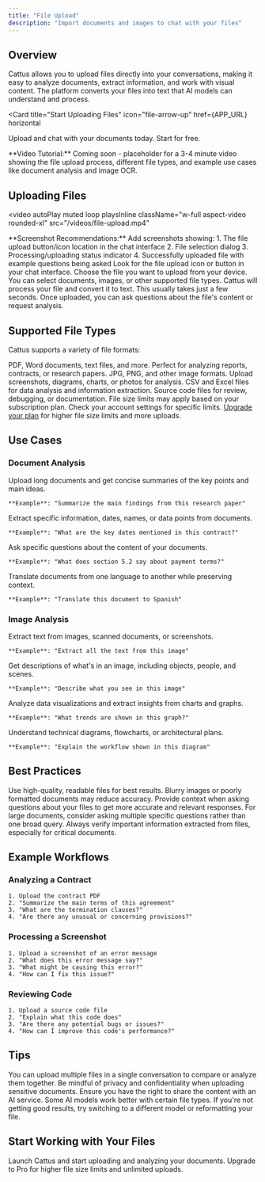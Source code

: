 ```yaml
---
title: "File Upload"
description: "Import documents and images to chat with your files"
---
```



## Overview

Cattus allows you to upload files directly into your conversations, making it easy to analyze documents, extract information, and work with visual content. The platform converts your files into text that AI models can understand and process.

<Card
  title="Start Uploading Files"
  icon="file-arrow-up"
  href={APP_URL}
  horizontal
>
  Upload and chat with your documents today. Start for free.
</Card>

<Info>
**Video Tutorial:** Coming soon - placeholder for a 3-4 minute video showing the file upload process, different file types, and example use cases like document analysis and image OCR.
</Info>

## Uploading Files

<video
  autoPlay
  muted
  loop
  playsInline
  className="w-full aspect-video rounded-xl"
  src="/videos/file-upload.mp4"
></video>

<Note>
**Screenshot Recommendations:** Add screenshots showing:
1. The file upload button/icon location in the chat interface
2. File selection dialog
3. Processing/uploading status indicator
4. Successfully uploaded file with example questions being asked
</Note>

<Steps>
  <Step title="Click Upload Button">
    Look for the file upload icon or button in your chat interface.
  </Step>

  <Step title="Select Your File">
    Choose the file you want to upload from your device. You can select documents, images, or other supported file types.
  </Step>

  <Step title="Wait for Processing">
    Cattus will process your file and convert it to text. This usually takes just a few seconds.
  </Step>

  <Step title="Start Asking Questions">
    Once uploaded, you can ask questions about the file's content or request analysis.
  </Step>
</Steps>

## Supported File Types

Cattus supports a variety of file formats:

<CardGroup cols={2}>
  <Card title="Documents" icon="file-lines">
    PDF, Word documents, text files, and more. Perfect for analyzing reports, contracts, or research papers.
  </Card>
  <Card title="Images" icon="image">
    JPG, PNG, and other image formats. Upload screenshots, diagrams, charts, or photos for analysis.
  </Card>
  <Card title="Spreadsheets" icon="table">
    CSV and Excel files for data analysis and information extraction.
  </Card>
  <Card title="Code Files" icon="code">
    Source code files for review, debugging, or documentation.
  </Card>
</CardGroup>

<Info>
File size limits may apply based on your subscription plan. Check your account settings for specific limits. <a href={PRICING_URL}>Upgrade your plan</a> for higher file size limits and more uploads.
</Info>

## Use Cases

### Document Analysis

<AccordionGroup>
  <Accordion title="Summarization" icon="compress">
    Upload long documents and get concise summaries of the key points and main ideas.

    **Example**: "Summarize the main findings from this research paper"
  </Accordion>

  <Accordion title="Information Extraction" icon="magnifying-glass">
    Extract specific information, dates, names, or data points from documents.

    **Example**: "What are the key dates mentioned in this contract?"
  </Accordion>

  <Accordion title="Question Answering" icon="circle-question">
    Ask specific questions about the content of your documents.

    **Example**: "What does section 5.2 say about payment terms?"
  </Accordion>

  <Accordion title="Translation" icon="language">
    Translate documents from one language to another while preserving context.

    **Example**: "Translate this document to Spanish"
  </Accordion>
</AccordionGroup>

### Image Analysis

<AccordionGroup>
  <Accordion title="OCR (Text Recognition)" icon="text">
    Extract text from images, scanned documents, or screenshots.

    **Example**: "Extract all the text from this image"
  </Accordion>

  <Accordion title="Visual Understanding" icon="eye">
    Get descriptions of what's in an image, including objects, people, and scenes.

    **Example**: "Describe what you see in this image"
  </Accordion>

  <Accordion title="Chart & Graph Analysis" icon="chart-line">
    Analyze data visualizations and extract insights from charts and graphs.

    **Example**: "What trends are shown in this graph?"
  </Accordion>

  <Accordion title="Diagram Interpretation" icon="diagram-project">
    Understand technical diagrams, flowcharts, or architectural plans.

    **Example**: "Explain the workflow shown in this diagram"
  </Accordion>
</AccordionGroup>

## Best Practices

<CardGroup cols={2}>
  <Card title="Clear Files" icon="file-check">
    Use high-quality, readable files for best results. Blurry images or poorly formatted documents may reduce accuracy.
  </Card>
  <Card title="Context Matters" icon="message">
    Provide context when asking questions about your files to get more accurate and relevant responses.
  </Card>
  <Card title="Break It Down" icon="list">
    For large documents, consider asking multiple specific questions rather than one broad query.
  </Card>
  <Card title="Verify Results" icon="shield-check">
    Always verify important information extracted from files, especially for critical documents.
  </Card>
</CardGroup>

## Example Workflows

### Analyzing a Contract

```text
1. Upload the contract PDF
2. "Summarize the main terms of this agreement"
3. "What are the termination clauses?"
4. "Are there any unusual or concerning provisions?"
```

### Processing a Screenshot

```text
1. Upload a screenshot of an error message
2. "What does this error message say?"
3. "What might be causing this error?"
4. "How can I fix this issue?"
```

### Reviewing Code

```text
1. Upload a source code file
2. "Explain what this code does"
3. "Are there any potential bugs or issues?"
4. "How can I improve this code's performance?"
```

## Tips

<Tip>
You can upload multiple files in a single conversation to compare or analyze them together.
</Tip>

<Warning>
Be mindful of privacy and confidentiality when uploading sensitive documents. Ensure you have the right to share the content with an AI service.
</Warning>

<Info>
Some AI models work better with certain file types. If you're not getting good results, try switching to a different model or reformatting your file.
</Info>

## Start Working with Your Files

<CardGroup cols={2}>
  <Card
    title="Upload Your First File"
    icon="cloud-arrow-up"
    href={APP_URL}
  >
    Launch Cattus and start uploading and analyzing your documents.
  </Card>
  <Card
    title="Get More Storage"
    icon="crown"
    href={PRICING_URL}
  >
    Upgrade to Pro for higher file size limits and unlimited uploads.
  </Card>
</CardGroup>
